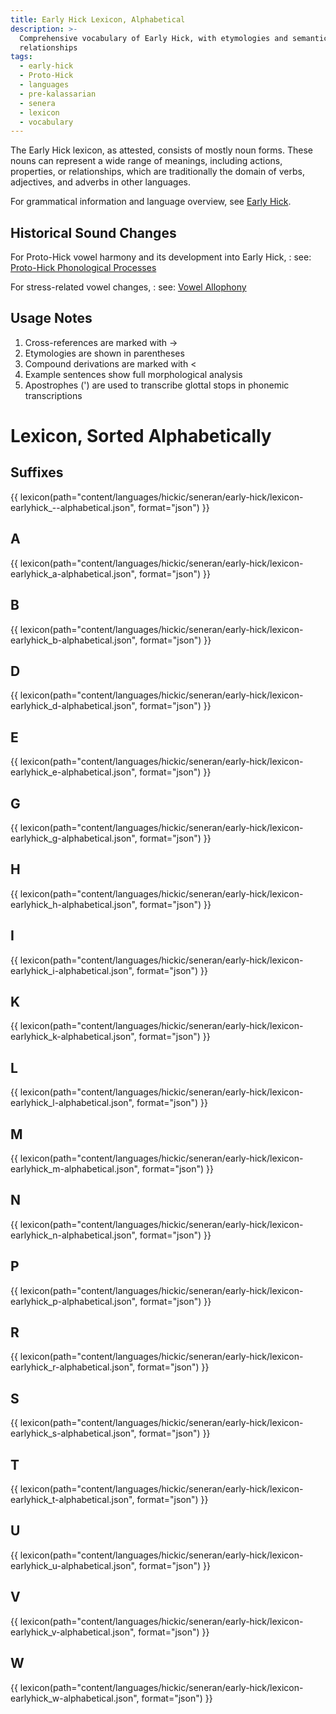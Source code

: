 ```yaml
---
title: Early Hick Lexicon, Alphabetical
description: >-
  Comprehensive vocabulary of Early Hick, with etymologies and semantic
  relationships
tags:
  - early-hick
  - Proto-Hick
  - languages
  - pre-kalassarian
  - senera
  - lexicon
  - vocabulary
---
```


The Early Hick lexicon, as attested, consists of mostly noun forms. These nouns
can represent a wide range of meanings, including actions, properties, or
relationships, which are traditionally the domain of verbs, adjectives, and
adverbs in other languages.

For grammatical information and language overview, see
[Early Hick](../../early-hick/index.mdx).

## Historical Sound Changes

For Proto-Hick vowel harmony and its development into Early Hick, : see:
[Proto-Hick Phonological Processes](../../proto-hick/index.mdx#phonological-processes)

For stress-related vowel changes, : see:
[Vowel Allophony](../../early-hick/index.mdx#vowel-allophony)

## Usage Notes

1. Cross-references are marked with →
2. Etymologies are shown in parentheses
3. Compound derivations are marked with <
4. Example sentences show full morphological analysis
5. Apostrophes (') are used to transcribe glottal stops in phonemic
   transcriptions

# Lexicon, Sorted Alphabetically

## Suffixes

{{
lexicon(path="content/languages/hickic/seneran/early-hick/lexicon-earlyhick_--alphabetical.json", format="json") }}

## A

{{
lexicon(path="content/languages/hickic/seneran/early-hick/lexicon-earlyhick_a-alphabetical.json", format="json") }}

## B

{{
lexicon(path="content/languages/hickic/seneran/early-hick/lexicon-earlyhick_b-alphabetical.json",
format="json") }}

## D

{{
lexicon(path="content/languages/hickic/seneran/early-hick/lexicon-earlyhick_d-alphabetical.json",
format="json") }}

## E

{{
lexicon(path="content/languages/hickic/seneran/early-hick/lexicon-earlyhick_e-alphabetical.json",
format="json") }}

## G

{{
lexicon(path="content/languages/hickic/seneran/early-hick/lexicon-earlyhick_g-alphabetical.json",
format="json") }}

## H

{{
lexicon(path="content/languages/hickic/seneran/early-hick/lexicon-earlyhick_h-alphabetical.json",
format="json") }}

## I

{{
lexicon(path="content/languages/hickic/seneran/early-hick/lexicon-earlyhick_i-alphabetical.json",
format="json") }}

## K

{{
lexicon(path="content/languages/hickic/seneran/early-hick/lexicon-earlyhick_k-alphabetical.json",
format="json") }}

## L

{{
lexicon(path="content/languages/hickic/seneran/early-hick/lexicon-earlyhick_l-alphabetical.json",
format="json") }}

## M

{{
lexicon(path="content/languages/hickic/seneran/early-hick/lexicon-earlyhick_m-alphabetical.json",
format="json") }}

## N

{{
lexicon(path="content/languages/hickic/seneran/early-hick/lexicon-earlyhick_n-alphabetical.json",
format="json") }}

## P

{{
lexicon(path="content/languages/hickic/seneran/early-hick/lexicon-earlyhick_p-alphabetical.json",
format="json") }}

## R

{{
lexicon(path="content/languages/hickic/seneran/early-hick/lexicon-earlyhick_r-alphabetical.json",
format="json") }}

## S

{{
lexicon(path="content/languages/hickic/seneran/early-hick/lexicon-earlyhick_s-alphabetical.json",
format="json") }}

## T

{{
lexicon(path="content/languages/hickic/seneran/early-hick/lexicon-earlyhick_t-alphabetical.json",
format="json") }}

## U

{{
lexicon(path="content/languages/hickic/seneran/early-hick/lexicon-earlyhick_u-alphabetical.json",
format="json") }}

## V

{{
lexicon(path="content/languages/hickic/seneran/early-hick/lexicon-earlyhick_v-alphabetical.json",
format="json") }}

## W

{{
lexicon(path="content/languages/hickic/seneran/early-hick/lexicon-earlyhick_w-alphabetical.json",
format="json") }}
